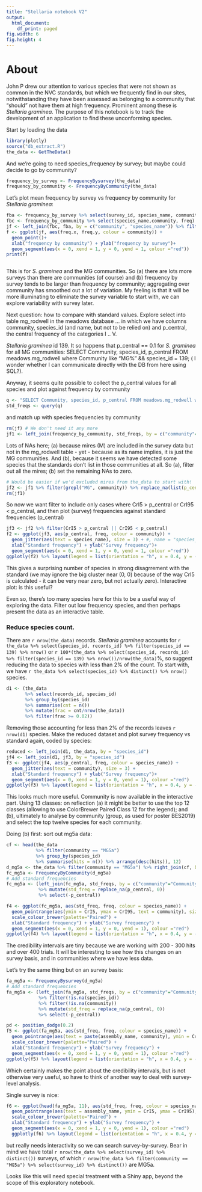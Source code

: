 ```yaml
---
title: "Stellaria notebook V2"
output:
  html_document:
    df_print: paged
fig.width: 6
fig.height: 4
---
```

# About

John P drew our attention to various species that were not shown as common in the NVC standards, but which we frequently find in our sites, notwithstanding they have been assessed as belonging to a community that "should" not have them at high frequency. Prominent among these is *Stellaria graminea*. The purpose of this notebook is to track the development of an application to find these unconforming species.

Start by loading the data

```r
library(plotly)
source("db_extract.R")
the_data <- GetTheData()
```

And we're going to need species_frequency by survey; but maybe could decide to go by community?
```r
frequency_by_survey <- FrequencyBysurvey(the_data)
frequency_by_community <- FrequencyByCommunity(the_data)
```
Let's plot mean frequency by survey vs frequency by community for *Stellaria graminea*:
```r
fba <- frequency_by_survey %>% select(survey_id, species_name, community, freq)
fbc <- frequency_by_community %>% select(species_name,community, freq)
jf <- left_join(fbc, fba, by = c("community", "species_name")) %>% filter(species_name == "Stellaria_graminea" & grepl("MG", community))
f <- ggplot(jf, aes(freq.x, freq.y, colour = community)) +
  geom_point()+
  xlab("frequency by community") + ylab("frequency by survey")+
  geom_segment(aes(x = 0, xend = 1, y = 0, yend = 1, colour ="red"))
print(f)
```


```r
```
This is for *S. graminea* and the MG communities. So (a) there are lots more surveys than there are communities (of course) and (b) frequency by survey tends to be larger than frequency by community; aggregating over community has smoothed out a lot of variation. My feeling is that it will be more illuminating to eliminate the survey variable to start with, we can explore variability with survey later.

Next question: how to compare with standard values. Explore select into table mg_rodwell in the meadows database ... in which we have columns community, species_id (and name, but not to be relied on) and p_central, the central frequency of the categories I .. V.

*Stellaria graminea* id 139. It so happens that p_central == 0.1 for *S. graminea* for all MG communities:
SELECT Community, species_id, p_central FROM meadows.mg_rodwell where Community like "MG%" && species_id = 139;
( I wonder whether I can communicate directly with the DB from here using SQL?).

Anyway, it seems quite possible to collect the p_central values for all species and plot against frequency by community

```r
q <- "SELECT Community, species_id, p_central FROM meadows.mg_rodwell where Community like 'MG%';"
std_freqs <- query(q)
```
and match up with species frequencies by community
```r
rm(jf) # We don't need it any more
jf1 <- left_join(frequency_by_community, std_freqs, by = c("community"="Community", "species_id"))

```

Lots of NAs here; (a) because mires (M) are included in the survey data but not in the mg_rodwell table - yet - because as its name implies, it is just the MG communities. And (b), because it seems we have detected some species that the standards don't list in those communities at all. So (a), filter out all the mires; (b) set the remaining NAs to zero.
```r
# Would be easier if we'd excluded mires from the_data to start with! 
jf2 <- jf1 %>% filter(grepl("MG", community)) %>% replace_na(list(p_central = 0))
rm(jf1)
```
So now we want filter to include only cases where CrI5 > p_central or CrI95 < p_central, and then plot (survey) frequencies against standard frequencies (p_central)
```r
jf3 <- jf2 %>% filter(CrI5 > p_central || CrI95 < p_central)
f2 <- ggplot(jf3, aes(p_central, freq, colour = community)) +
  geom_jitter(aes(text = species_name), size = 3) + #, name = "species_name")+
  xlab("Standard frequency") + ylab("Survey frequency")+
  geom_segment(aes(x = 0, xend = 1, y = 0, yend = 1, colour ="red"))
ggplotly(f2) %>% layout(legend = list(orientation = "h", x = 0.4, y = -0.2))

```
This gives a surprising number of species in strong disagrrement with the standard (we may ignore the big cluster near (0, 0) because of the way CrI5 is calculated - it can be very near zero, but not actually zero). Interactive plot: is this useful?

Even so, there's too many species here for this to be a useful way of exploring the data. Filter out low frequency species, and then perhaps present the data as an interactive table.

### Reduce species count.
There are `r nrow(the_data)` records. *Stellaria graminea* accounts for `r the_data %>% select(species_id, records_id) %>% filter(species_id == 139) %>% nrow()`
or `r 100*(the_data %>% select(species_id, records_id) %>% filter(species_id == 139) %>% nrow())/nrow(the_data)`%, so suggest reducing the data to species with less than 2% of the count. To start with, we have `r the_data %>% select(species_id) %>% distinct() %>% nrow()` species. 
```r
d1 <- (the_data 
       %>% select(records_id, species_id) 
       %>% group_by(species_id) 
       %>% summarise(cnt = n())
       %>% mutate(frac = cnt/nrow(the_data))
       %>% filter(frac >= 0.02))
```
Removing those accounting for less than 2% of the records leaves `r nrow(d1)` species.
Make the reduced dataset and plot survey frequency vs standard again, coded by species:
```r
reduced <- left_join(d1, the_data, by = "species_id")
jf4 <- left_join(d1, jf3, by = "species_id")
f3 <- ggplot(jf4, aes(p_central, freq, colour = species_name)) +
  geom_jitter(aes(text = community), size = 3) + 
  xlab("Standard frequency") + ylab("Survey frequency")+
  geom_segment(aes(x = 0, xend = 1, y = 0, yend = 1), colour ="red")
ggplotly(f3) %>% layout(legend = list(orientation = "h", x = 0.4, y = -0.2))

```
This looks much more useful. Community is now available in the interactive part. Using 13 classes: on reflection (a) it might be better to use the top 12 classes (allowing to use ColorBrewer Paired Class 12 for the legend); and (b), ultimately to analyse by community (group, as used for poster BES2019) and select the top twelve species for each community.

Doing (b) first: sort out mg5a data:
```r

cf <- head(the_data 
           %>% filter(community == "MG5a")
           %>% group_by(species_id) 
           %>% summarise(hits = n()) %>% arrange(desc(hits)), 12)
d_mg5a <- the_data %>% filter(community == "MG5a") %>% right_join(cf, by = "species_id")
fc_mg5a <- FrequencyByCommunity(d_mg5a)
# Add standard frequencies
fc_mg5a <- (left_join(fc_mg5a, std_freqs, by = c("community"="Community", "species_id")) 
            %>% mutate(std_freq = replace_na(p_central, 0)) 
            %>% select(-p_central))

f4 <- ggplot(fc_mg5a, aes(std_freq, freq, colour = species_name)) +
  geom_pointrange(aes(ymin = CrI5, ymax = CrI95, text = community), size = 3) + 
  scale_colour_brewer(palette="Paired") +
  xlab("Standard frequency") + ylab("Survey frequency") +
  geom_segment(aes(x = 0, xend = 1, y = 0, yend = 1), colour ="red")
ggplotly(f4) %>% layout(legend = list(orientation = "h", x = 0.4, y = -0.2))

```

The credibility intervals are tiny because we are working with 200 - 300 hits and over 400 trials. It will be interesting to see how this changes on an survey basis, and in communities where we have less data.

Let's try the same thing but on an survey basis:
```r
fa_mg5a <- FrequencyBysurvey(d_mg5a)
# Add standard frequencies
fa_mg5a <- (left_join(fa_mg5a, std_freqs, by = c("community"="Community", "species_id"))
            %>% filter(!is.na(species_id))
            %>% filter(!is.na(community))
            %>% mutate(std_freq = replace_na(p_central, 0)) 
            %>% select(-p_central))

pd <- position_dodge(0.2)
f5 <- ggplot(fa_mg5a, aes(std_freq, freq, colour = species_name)) +
  geom_pointrange(aes(text = paste(assembly_name, community), ymin = CrI5, ymax = CrI95), size = 1, position = pd) +
  scale_colour_brewer(palette="Paired") +
  xlab("Standard frequency") + ylab("Survey frequency") +
  geom_segment(aes(x = 0, xend = 1, y = 0, yend = 1), colour ="red")  
ggplotly(f5) %>% layout(legend = list(orientation = "h", x = 0.4, y = -0.2))

```
Which certainly makes the point about the credibility intervals, but is not otherwise very useful, so have to think of another way to deal with survey-level analysis.

Single survey is nice:
```r
f6 <- ggplot(head(fa_mg5a, 11), aes(std_freq, freq, colour = species_name)) +
  geom_pointrange(aes(text = assembly_name, ymin = CrI5, ymax = CrI95), size = 1, position = pd) +
  scale_colour_brewer(palette="Paired") +
  xlab("Standard frequency") + ylab("Survey frequency") +
  geom_segment(aes(x = 0, xend = 1, y = 0, yend = 1), colour ="red")
  ggplotly(f6) %>% layout(legend = list(orientation = "h", x = 0.4, y = -0.2))

```

but really needs interactivity so we can search survey-by-survey. Bear in mind we have total `r nrow(the_data %>% select(survey_id) %>% distinct())
` surveys, of which `r nrow(the_data %>% filter(community == "MG5a") %>% select(survey_id) %>% distinct())
` are MG5a.

Looks like this will need special treatment with a Shiny app, beyond the scope of this exploratory notebook.





